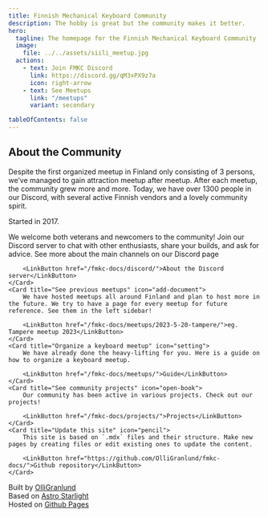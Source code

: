 ```yaml
---
title: Finnish Mechanical Keyboard Community
description: The hobby is great but the community makes it better.
hero:
  tagline: The homepage for the Finnish Mechanical Keyboard Community
  image:
    file: ../../assets/siili_meetup.jpg
  actions:
    - text: Join FMKC Discord
      link: https://discord.gg/qM3xPX9z7a
      icon: right-arrow
    - text: See Meetups
      link: "/meetups"
      variant: secondary

tableOfContents: false
---
```



## About the Community

Despite the first organized meetup in Finland only consisting of 3 persons, we’ve managed to gain attraction meetup after meetup. After each meetup, the community grew more and more. Today, we have over 1300 people in our Discord, with several active Finnish vendors and a lovely community spirit.

Started in 2017.

<CardGrid stagger>
	<Card title="Discord Quickstart guide" icon="open-book">
		We welcome both veterans and newcomers to the community! Join our Discord server to chat with other enthusiasts, share your builds, and ask for advice. See more about the main channels on our Discord page

		<LinkButton href="/fmkc-docs/discord/">About the Discord server</LinkButton>
	</Card>
	<Card title="See previous meetups" icon="add-document">
		We have hosted meetups all around Finland and plan to host more in the future. We try to have a page for every meetup for future reference. See them in the left sidebar!

		<LinkButton href="/fmkc-docs/meetups/2023-5-20-tampere/">eg. Tampere meetup 2023</LinkButton>
	</Card>
	<Card title="Organize a keyboard meetup" icon="setting">
		We have already done the heavy-lifting for you. Here is a guide on how to organize a keyboard meetup.

		<LinkButton href="/fmkc-docs/meetups/">Guide</LinkButton>
	</Card>
	<Card title="See community projects" icon="open-book">
		Our community has been active in various projects. Check out our projects!

		<LinkButton href="/fmkc-docs/projects/">Projects</LinkButton>
	</Card>
	<Card title="Update this site" icon="pencil">
		This site is based on `.mdx` files and their structure. Make new pages by creating files or edit existing ones to update the content.

		<LinkButton href="https://github.com/OlliGranlund/fmkc-docs/">Github repository</LinkButton>
	</Card>
</CardGrid>

Built by [OlliGranlund](https://olli.works)  
Based on [Astro Starlight](https://starlight.astro.build/)  
Hosted on [Github Pages](https://pages.github.com/)